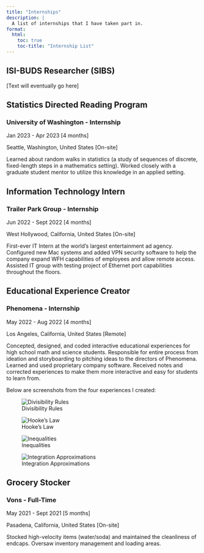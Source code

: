 ```yaml
---
title: "Internships"
description: |
  A list of internships that I have taken part in.
format:
  html:
    toc: true
    toc-title: "Internship List"
---
```


## ISI-BUDS Researcher (SIBS)

\[Text will eventually go here\]

## Statistics Directed Reading Program

### University of Washington - Internship

Jan 2023 - Apr 2023 \[4 months\]

Seattle, Washington, United States \[On-site\]

Learned about random walks in statistics (a study of sequences of discrete, fixed-length steps in a mathematics setting). Worked closely with a graduate student mentor to utilize this knowledge in an applied setting.

## Information Technology Intern

### Trailer Park Group - Internship

Jun 2022 - Sept 2022 \[4 months\]

West Hollywood, California, United States \[On-site\]

First-ever IT Intern at the world's largest entertainment ad agency. Configured new Mac systems and added VPN security software to help the company expand WFH capabilities of employees and allow remote access. Assisted IT group with testing project of Ethernet port capabilities throughout the floors.

## Educational Experience Creator

### Phenomena - Internship

May 2022 - Aug 2022 \[4 months\]

Los Angeles, California, United States \[Remote\]

Concepted, designed, and coded interactive educational experiences for high school math and science students. Responsible for entire process from ideation and storyboarding to pitching ideas to the directors of Phenomena. Learned and used proprietary company software. Received notes and corrected experiences to make them more interactive and easy for students to learn from.

Below are screenshots from the four experiences I created:

![Divisibility Rules](img/Divisibility Rule.png)

![Hooke's Law](img/Hooke's Law.png)

![Inequalities](img/Inequalities.png)

![Integration Approximations](img/Integration Approx.png)

## Grocery Stocker

### Vons - Full-Time

May 2021 - Sept 2021 \[5 months\]

Pasadena, California, United States \[On-site\]

Stocked high-velocity items (water/soda) and maintained the cleanliness of endcaps. Oversaw inventory management and loading areas.
